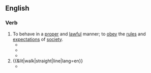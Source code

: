 ==English==

===Verb===
{{en-verb|walks a straight line|walking a straight line|walked a straight line}}

# To behave in a [[proper]] and [[lawful]] manner; to [[obey]] the [[rule]]s and [[expectation]]s of [[society]].
#* {{quote-book|year=2009 |title=Why: A Guideline for Relationships (Ways of Women/Minds of Men)|author=Johnnie Lee Behlin III |page=|lang=en |ISBN=1441576797|passage=What if your mate forgives you and your broken promise? I know we've all heard statements from our mates such as: "''Baby, don't worry about it. I forgive you. Let'x move on!''” Well, here's the question, should we accept this statement as the truth; or should we keep in the back of our minds that the damage is already done? Here's when you must begin to '''walk a straight line''' continuously.}}
#* {{quote-book|year=2012|title=From the Corner of his Eye|author=Dean Koontz |page=|lang=en |ISBN=1472202783|passage=He expected a felonious client, rewarded with four and a quarter million instead of jail time, to be grateful and thereafter to '''walk a straight line'''.}}
#* {{quote-book|year=2014 |title=The Trophy Wife|author=Ashley Jaquavis|page=|lang=en |ISBN=162286283X|passage=He wanted to do the right thing. He was trying his hardest to '''walk a straight line''' and stay out of the game, but nobody was willing to give him a break.}}
# {{&lit|walk|straight|line|lang=en}}
#* {{quote-book|year=2008 |title=Losing Everything |author=David Lozell Martin |page=10|lang=en |ISBN=1416580468|passage=You've read about this phenomenon, how people who are loast in the woods believe they are '''walking a straight line''' sometimes will keep veering off in one direction and eventually walk in a circle that brings them very close to where they started.}}